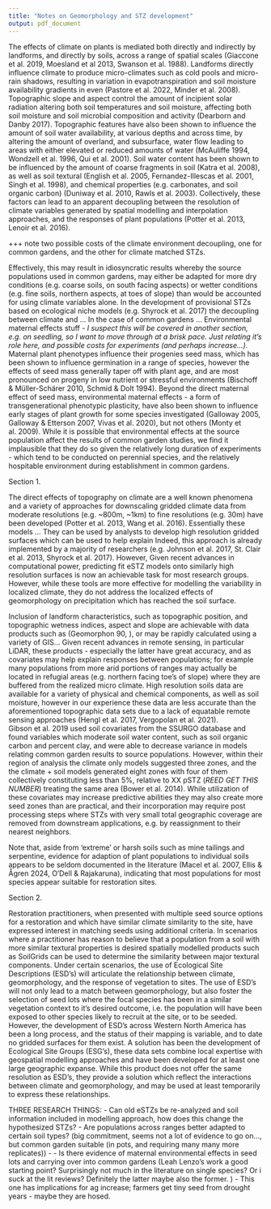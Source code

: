 ```yaml
---
title: "Notes on Geomorphology and STZ development"
output: pdf_document
---
```


The effects of climate on plants is mediated both directly and indirectly by landforms, and directly by soils, across a range of spatial scales (Giaccone et al. 2019, Moesland et al 2013, Swanson et al. 1988). 
Landforms directly influence climate to produce micro-climates such as cold pools and micro-rain shadows, resulting in variation in evapotranspiration and soil moisture availability gradients in even  (Pastore et al. 2022, Minder et al. 2008). 
Topographic slope and aspect control the amount of incipient solar radiation altering both soil temperatures and soil moisture, affecting both soil moisture and soil microbial composition and activity (Dearborn and Danby 2017). 
Topographic features have also been shown to influence the amount of soil water availability, at various depths and across time, by altering the amount of overland, and subsurface, water flow leading to areas with either elevated or reduced amounts of water (McAuliffe 1994, Wondzell et al. 1996, Qui et al. 2001). 
Soil water content has been shown to be influenced by the amount of coarse fragments in soil (Katra et al. 2008), as well as soil textural (English et al. 2005, Fernandez-Illescas et al. 2001, Singh et al. 1998), and chemical properties (e.g. carbonates, and soil organic carbon) (Duniway et al. 2010, Rawls et al. 2003). 
Collectively, these factors can lead to an apparent decoupling between the resolution of climate variables generated by spatial modelling and interpolation approaches, and the responses of plant populations (Potter et al. 2013, Lenoir et al. 2016). 

+++ note two possible costs of the climate environment decoupling, one for common gardens, and the other for climate matched STZs. 

Effectively, this may result in idiosyncratic results whereby the source populations used in common gardens, may either be adapted for more dry conditions (e.g. coarse soils, on south facing aspects) or wetter conditions (e.g. fine soils, northern aspects, at toes of slope) than would be accounted for using climate variables alone. 
In the development of provisional STZs based on ecological niche models (e.g. Shyrock et al. 2017) the decoupling between climate and ...
In the case of common gardens ... 
Environmental maternal effects stuff - *I suspect this will be covered in another section, e.g. on seedling, so I want to move through at a brisk pace. Just relating it's role here, and possible costs for experiments (and perhaps increase...).*
Maternal plant phenotypes influence their progenies seed mass, which has been shown to influence germination in a range of species, however the effects of seed mass generally taper off with plant age, and are most pronounced on progeny in low nutrient or stressful environments (Bischoff & Müller-Schärer 2010, Schmid & Dolt 1994).
Beyond the direct maternal effect of seed mass, environmental maternal effects - a form of transgenerational phenotypic plasticity,  have also been shown to influence early stages of plant growth for some species investigated (Galloway 2005, Galloway & Etterson 2007, Vivas et al. 2020), but not others (Monty et al. 2009). 
While it is possible that environmental effects at the source population affect the results of common garden studies, we find it implausible that they do so given the relatively long duration of experiments - which tend to be conducted on perennial species, and the relatively hospitable environment during establishment in common gardens. 


Section 1. 

The direct effects of topography on climate are a well known phenomena and a variety of approaches for downscaling gridded climate data from moderate resolutions (e.g. ~800m, ~1km) to fine resolutions (e.g. 30m) have been developed (Potter et al. 2013, Wang et al. 2016). 
Essentially these models ... 
They can be used by analysts to develop high resolution gridded surfaces which can be used to help explain 
Indeed, this approach is already implemented by a majority of researchers (e.g. Johnson et al. 2017, St. Clair et al. 2013, Shyrock et al. 2017). 
However, 
Given recent advances in computational power, predicting fit eSTZ models onto similarly high resolution surfaces is now an achievable task for most research groups. 
However, while these tools are more effective for modelling the variability in localized climate, they do not address the localized effects of geomorphology on precipitation which has reached the soil surface. 

Inclusion of landform characteristics, such as topographic position, and topographic wetness indices, aspect and slope are achievable with data products such as (Geomorphon 90, ), or may be rapidly calculated using a variety of GIS... 
Given recent advances in remote sensing, in particular LiDAR, these products - especially the latter have great accuracy, and as covariates may help explain responses between populations; for example many populations from more arid portions of ranges may actually be located in refugial areas (e.g. northern facing toe's of slope) where they are buffered from the realized micro climate. 
High resolution soils data are available for a variety of physical and chemical components, as well as soil moisture,  however in our experience these data are less accurate than the aforementioned topographic data sets due to a lack of equatable remote sensing approaches (Hengl et al. 2017, Vergopolan et al. 2021).  
Gibson et al. 2019 used soil covariates from the SSURGO database and found variables which moderate soil water content, such as soil organic carbon and percent clay, and were able to decrease variance in models relating common garden results to source populations. 
However, within their region of analysis the climate only models suggested three zones, and the the climate + soil models generated eight zones with four of them collectively constituting less than 5%, relative to XX pSTZ (*REED GET THIS NUMBER*) treating the same area (Bower et al. 2014). 
While utilization of these covariates may increase predictive abilities they may also create more seed zones than are practical, and their incorporation may require post processing steps where STZs with very small total geographic coverage are removed from downstream applications, e.g. by reassignment to their nearest neighbors. 

Note that, aside from 'extreme' or harsh soils such as mine tailings and serpentine, evidence for adaption of plant populations to individual soils appears to be seldom documented in the literature (Macel et al. 2007, Ellis & Ågren 2024, O'Dell & Rajakaruna), indicating that most populations for most species appear suitable for restoration sites. 

Section 2. 

Restoration practitioners, when presented with multiple seed source options for a restoration and which have similar climate similarity to the site, have expressed interest in matching seeds using additional criteria. 
In scenarios where a practitioner has reason to believe that a population from a soil with more similar textural properties is desired spatially modelled products such as SoilGrids can be used to determine the similarity between major textural components. 
Under certain scenarios, the use of Ecological Site Descriptions (ESD's) will articulate the relationship between climate, geomorphology, and the response of vegetation to sites. 
The use of ESD's will not only lead to a match between geomorphology, but also foster the selection of seed lots where the focal species has been in a similar vegetation context to it's desired outcome, i.e. the population will have been exposed to other species likely to recruit at the site, or to be seeded. 
However, the development of ESD's across Western North America has been a long process, and the status of their mapping is variable, and to date no gridded surfaces for them exist. 
A solution has been the development of Ecological Site Groups (ESG's), these data sets combine local expertise with geospatial modelling approaches and have been developed for at least one large geographic expanse. 
While this product does not offer the same resolution as ESD's, they provide a solution which reflect the interactions between climate and geomorphology, and may be used at least temporarily to express these relationships. 

THREE RESEARCH THINGS: 
  - Can old eSTZs be re-analyzed and soil information included in modelling approach, how does this change the hypothesized STZs?
  - Are populations across ranges better adapted to certain soil types? (big commitment, seems not a lot of evidence to go on..., but common garden suitable (in pots, and requiring many many more replicates))
    - 
  - Is there evidence of maternal environmental effects in seed lots and carrying over into common gardens (Leah Lenzo's work a good starting point? Surprisingly not much in the literature on single species? Or i suck at the lit reviews? Definitely the latter maybe also the former. )
    - This one has implications for ag increase; farmers get tiny seed from drought years - maybe they are hosed. 
  